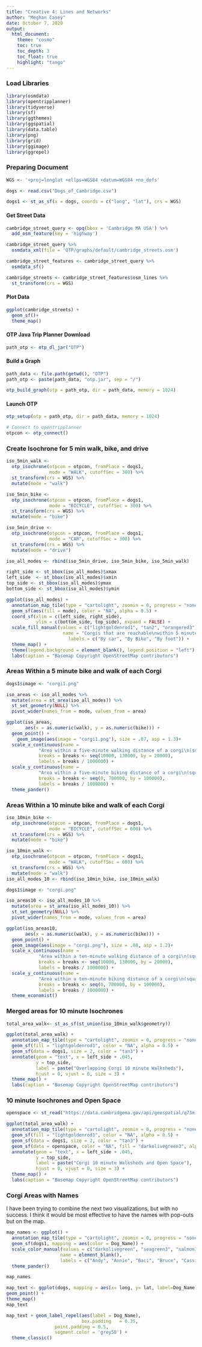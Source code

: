 ```yaml
---
title: "Creative 4: Lines and Networks"
author: "Meghan Casey"
date: October 7, 2020
output: 
  html_document:
    theme: "cosmo"
    toc: true
    toc_depth: 3  
    toc_float: true    
    highlight: "tango"
---
```

### Load Libraries
```r
library(osmdata)
library(opentripplanner)
library(tidyverse)
library(sf)
library(ggthemes)
library(ggspatial)
library(data.table)
library(png)
library(grid)
library(ggimage)
library(ggrepel)
```

### Preparing Document
```r
WGS <- '+proj=longlat +ellps=WGS84 +datum=WGS84 +no_defs'
```

```r
dogs <- read.csv("Dogs_of_Cambridge.csv")
```

```r
dogs1 <- st_as_sf(x = dogs, coords = c("long", "lat"), crs = WGS)
```

#### Get Street Data
```r

cambridge_street_query <- opq(bbox = 'Cambridge MA USA') %>%
  add_osm_feature(key = 'highway')

cambridge_street_query %>%
  osmdata_xml(file = 'OTP/graphs/default/cambridge_streets.osm')

cambridge_street_features <- cambridge_street_query %>%
  osmdata_sf()

cambridge_streets <- cambridge_street_features$osm_lines %>%
  st_transform(crs = WGS)
```

#### Plot Data
``` r
ggplot(cambridge_streets) +
  geom_sf()+
  theme_map()
```

#### OTP Java Trip Planner Download
```r
path_otp <- otp_dl_jar("OTP")
```
#### Build a Graph
```r
path_data <- file.path(getwd(), "OTP")
path_otp <- paste(path_data, "otp.jar", sep = "/")

otp_build_graph(otp = path_otp, dir = path_data, memory = 1024)
```
#### Launch OTP
```r
otp_setup(otp = path_otp, dir = path_data, memory = 1024)

# Connect to opentripplanner
otpcon <- otp_connect()
```

### Create Isochrone for 5 min walk, bike, and drive
```r
iso_5min_walk <- 
  otp_isochrone(otpcon = otpcon, fromPlace = dogs1, 
                mode = "WALK", cutoffSec = 300) %>%
  st_transform(crs = WGS) %>%
  mutate(mode = "walk")
```
```r
iso_5min_bike <- 
  otp_isochrone(otpcon = otpcon, fromPlace = dogs1, 
                mode = "BICYCLE", cutoffSec = 300) %>%
  st_transform(crs = WGS) %>%
  mutate(mode = "bike")
```

```r
iso_5min_drive <- 
  otp_isochrone(otpcon = otpcon, fromPlace = dogs1, 
                mode = "CAR", cutoffSec = 300) %>%
  st_transform(crs = WGS) %>%
  mutate(mode = "drive")

iso_all_modes <- rbind(iso_5min_drive, iso_5min_bike, iso_5min_walk)
```
```r
right_side <- st_bbox(iso_all_modes)$xmax
left_side  <- st_bbox(iso_all_modes)$xmin
top_side <- st_bbox(iso_all_modes)$ymax
bottom_side <- st_bbox(iso_all_modes)$ymin

ggplot(iso_all_modes) +
  annotation_map_tile(type = "cartolight", zoomin = 0, progress = "none") +
  geom_sf(aes(fill = mode), color = "NA", alpha = 0.5) +
  coord_sf(xlim = c(left_side, right_side), 
           ylim = c(bottom_side, top_side), expand = FALSE) +
  scale_fill_manual(values = c("lightgoldenrod1", "tan2", "orangered3"),
                     name = "Corgis that are reachable\nwithin 5 minutes",
                       labels = c("By car", "By Bike", "By foot")) +
  theme_map() +
  theme(legend.background = element_blank(), legend.position = "left") +
  labs(caption = "Basemap Copyright OpenStreetMap contributors")

```

### Areas Within a 5 minute bike and walk of each Corgi 
```r
dogs1$image <- "corgi1.png"
```

```r
iso_areas <- iso_all_modes %>%
  mutate(area = st_area(iso_all_modes)) %>%
  st_set_geometry(NULL) %>%
  pivot_wider(names_from = mode, values_from = area) 

ggplot(iso_areas, 
       aes(x = as.numeric(walk), y = as.numeric(bike))) +
  geom_point() +
    geom_image(aes(image = "corgi1.png"), size = .07, asp = 1.3)+
  scale_x_continuous(name = 
            "Area within a five-minute walking distance of a corgi\n(square km)",
            breaks = breaks <- seq(10000, 130000, by = 20000),
            labels = breaks / 1000000) +
  scale_y_continuous(name = 
            "Area within a five-minute biking distance of a corgi\n(square km)",
            breaks = breaks <- seq(0, 700000, by = 100000),
            labels = breaks / 1000000) +
  theme_pander()
```

### Areas Within a 10 minute bike and walk of each Corgi 
```r
iso_10min_bike <- 
  otp_isochrone(otpcon = otpcon, fromPlace = dogs1, 
                mode = "BICYCLE", cutoffSec = 600) %>%
  st_transform(crs = WGS) %>%
  mutate(mode = "bike")
```

```r
iso_10min_walk <- 
  otp_isochrone(otpcon = otpcon, fromPlace = dogs1, 
                mode = "WALK", cutoffSec = 600) %>%
  st_transform(crs = WGS) %>%
  mutate(mode = "walk")
iso_all_modes_10 <- rbind(iso_10min_bike, iso_10min_walk)
```
```r
dogs1$image <- "corgi.png"
```

```r
iso_areas10 <- iso_all_modes_10 %>%
  mutate(area = st_area(iso_all_modes_10)) %>%
  st_set_geometry(NULL) %>%
  pivot_wider(names_from = mode, values_from = area) 

ggplot(iso_areas10, 
       aes(x = as.numeric(walk), y = as.numeric(bike))) +
  geom_point() +
  geom_image(aes(image = "corgi.png"), size = .08, asp = 1.2)+
  scale_x_continuous(name = 
            "Area within a ten-minute walking distance of a corgi\n(square km)",
            breaks = breaks <- seq(10000, 130000, by = 20000),
            labels = breaks / 1000000) +
  scale_y_continuous(name = 
            "Area within a ten-minute biking distance of a corgi\n(square km)",
            breaks = breaks <- seq(0, 700000, by = 100000),
            labels = breaks / 1000000) +
  theme_economist()
```

### Merged areas for 10 minute Isochrones  
```r
total_area_walk<- st_as_sf(st_union(iso_10min_walk$geometry))
```

```r
ggplot(total_area_walk) +
  annotation_map_tile(type = "cartolight", zoomin = 0, progress = "none") +
  geom_sf(fill = "lightgoldenrod1", color = "NA", alpha = 0.5) +
  geom_sf(data = dogs1, size = 2, color = "tan3") +
  annotate(geom = "text", x = left_side + .045, 
           y = top_side, 
           label = paste("Overlapping Corgi 10 minute Walksheds"), 
           hjust = 0, vjust = 0, size = 3) +
  theme_map() +
  labs(caption = "Basemap Copyright OpenStreetMap contributors") 
```

### 10 minute Isochrones and Open Space
```r
openspace <- st_read("https://data.cambridgema.gov/api/geospatial/q73m-a5e2?method=export&format=KML")
```

```r
ggplot(total_area_walk) +
  annotation_map_tile(type = "cartolight", zoomin = 0, progress = "none") +
  geom_sf(fill = "lightgoldenrod1", color = "NA", alpha = 0.5) +
  geom_sf(data = dogs1, size = 2, color = "tan3") +
  geom_sf(data = openspace, color = "NA", fill = "darkolivegreen3", alpha = 0.5) +
  annotate(geom = "text", x = left_side + .045, 
           y = top_side, 
           label = paste("Corgi 10 minute Walksheds and Open Space"), 
           hjust = 0, vjust = 0, size = 3) +
  theme_map() +
  labs(caption = "Basemap Copyright OpenStreetMap contributors") 
```

### Corgi Areas with Names
I have been trying to combine the next two visualizations, but with no success. I think it would be most effective to have the names with pop-outs but on the map.
```r
map_names <- ggplot() +
  annotation_map_tile(type = "cartolight", zoomin = 0, progress = "none") +
  geom_sf(dogs1, mapping = aes(color = Dog_Name)) +
  scale_color_manual(values = c("darkolivegreen", "seagreen3", "salmon3", "yellow4", "darkorange1", "turquoise", "violet", "royalblue", "steelblue2", "tan", "darkorchid", "chartreuse3", "springgreen4", "cyan3", "firebrick", "lightgoldenrod4", "darkseagreen", "plum", "hotpink", "deeppink", "lightblue4", "tomato", "cadetblue", "black", "thistle4"), 
                    name = element_blank(),
                    labels = c("Andy", "Annie", "Baci", "Bruce", "Cassie", "Frida", "Hazel", "Izzy", "Katie", "Kuma", "Lewi", "Lola", "Louie", "Marvel", "Mia", "Otis", "Rue", "Rupert", "Scout", "Teddy", "Tennessee", "Tomato", "Trixie", "Wilson", "Yo-Yo")) +
  theme_pander()

map_names
```

```r
map_text <- ggplot(dogs, mapping = aes(x= long, y= lat, label=Dog_Name))+
geom_point() +
theme_map()
map_text

map_text + geom_label_repel(aes(label = Dog_Name),
                            box.padding   = 0.35, 
                  point.padding = 0.5,
                  segment.color = 'grey50') +
  theme_classic()
```
